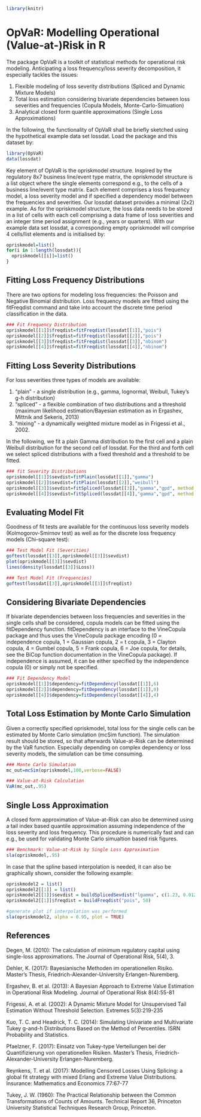 %\VignetteEngine{knitr::rmarkdown}
%\VignetteIndexEntry{OpVaR: Modeling Operational (Value-At-)Risk in R}

```r
library(knitr)
```

# OpVaR: Modelling Operational (Value-at-)Risk in R

The package OpVaR is a toolkit of statistical methods for operational risk modeling. Anticipating a loss frequency/loss severity decomposition, it especially tackles the issues:

1. Flexible modeling of loss severity distributions (Spliced and Dynamic Mixture Models)
2. Total loss estimation considering bivariate dependencies between loss severities and frequencies (Copula Models, Monte-Carlo-Simuation)
3. Analytical closed form quantile approximations (Single Loss Approximations) 

In the following, the functionality of OpVaR shall be briefly sketched using the hypothetical example data set lossdat. Load the package and this dataset by:

```r
library(OpVaR)
data(lossdat)
```

Key element of OpVaR is the opriskmodel structure. Inspired by the regulatory 8x7 business line/event type matrix, the opriskmodel structure is a list object where the single elements correspond e.g., to the cells of a business line/event type matrix. Each element comprises a loss frequency model, a loss severity model and if specified a dependency model between the frequencies and severities. 
Our lossdat dataset provides a minimal (2x2) example. As for the opriskmodel structure, the loss data needs to be stored in a list of cells with each cell comprising a data frame of loss severities and an integer time period assignment (e.g., years or quarters). With our example data set lossdat, a corresponding empty opriskmodel will comprise 4 cells/list elements and is initialised by:

```r
opriskmodel=list()
for(i in 1:length(lossdat)){
  opriskmodel[[i]]=list()
}
```

## Fitting Loss Frequency Distributions
There are two options for modeling loss frequencies: the Poisson and Negative Binomial distribution. Loss frequency models are fitted using the fitFreqdist command and take into account the discrete time period classification in the data.
```r
### Fit Frequency Distribution
opriskmodel[[1]]$freqdist=fitFreqdist(lossdat[[1]],"pois")
opriskmodel[[2]]$freqdist=fitFreqdist(lossdat[[2]],"pois")
opriskmodel[[3]]$freqdist=fitFreqdist(lossdat[[3]],"nbinom")
opriskmodel[[4]]$freqdist=fitFreqdist(lossdat[[4]],"nbinom")
```
## Fitting Loss Severity Distributions
For loss severities three types of models are available:

1. "plain" - a single distribution (e.g., gamma, lognormal, Weibull, Tukey's g-h distribution)
2. "spliced" - a flexible combination of two distributions and a threshold (maximum likelihood estimation/Bayesian estimation as in Ergashev, Mittnik and Sekeris, 2013)
3. "mixing" - a dynamically weighted mixture model as in Frigessi et al., 2002. 

In the following, we fit a plain Gamma distribution to the first cell and a plain Weibull distribution for the second cell of lossdat. For the third and forth cell we select spliced distributions with a fixed threshold and a threshold to be fitted.

```r
### fit Severity Distributions
opriskmodel[[1]]$sevdist=fitPlain(lossdat[[1]],"gamma")
opriskmodel[[2]]$sevdist=fitPlain(lossdat[[2]],"weibull")
opriskmodel[[3]]$sevdist=fitSpliced(lossdat[[3]],"gamma","gpd", method = "Fixed",thresh = 2000) 
opriskmodel[[4]]$sevdist=fitSpliced(lossdat[[4]],"gamma","gpd", method = "mindist")
```

## Evaluating Model Fit
Goodness of fit tests are available for the continuous loss severity models (Kolmogorov-Smirnov test) as well as for the discrete loss frequency models (Chi-square test):
```r
### Test Model Fit (Severities)
goftest(lossdat[[3]],opriskmodel[[3]]$sevdist)
plot(opriskmodel[[3]]$sevdist)
lines(density(lossdat[[3]]$Loss))

### Test Model Fit (Frequencies)
goftest(lossdat[[3]],opriskmodel[[3]]$freqdist)
```

## Considering Bivariate Dependencies
If bivariate dependencies between loss frequencies and severities in the single cells shall be considered, copula models can be fitted using the fitDependency function. fitDependency is an interface to the VineCopula package and thus uses the VineCopula package encoding (0 = independence copula, 1 = Gaussian copula, 2 = t copula, 3 = Clayton copula, 4 = Gumbel copula, 5 = Frank copula, 6 = Joe copula, for details, see the BiCop function documentation in the VineCopula package). If independence is assumed, it can be either specified by the independence copula (0) or simply not be specified.
```r
### Fit Dependency Model
opriskmodel[[1]]$dependency=fitDependency(lossdat[[1]],6)
opriskmodel[[2]]$dependency=fitDependency(lossdat[[1]],0)
opriskmodel[[4]]$dependency=fitDependency(lossdat[[4]],4)
```

## Total Loss Estimation by Monte Carlo Simulation
Given a correctly specified opriskmodel, total loss for the single cells can be estimated by Monte Carlo simulation (mcSim function). The simulation result should be stored, so that afterwards Value-at-Risk can be determined by the VaR function. Especially depending on complex dependency or loss severity models, the simulation can be time consuming.
```r
### Monte Carlo Simulation
mc_out=mcSim(opriskmodel,100,verbose=FALSE)

### Value-at-Risk Calculation
VaR(mc_out,.95)

```

## Single Loss Approximation
A closed form approximation of Value-at-Risk can also be determined using a tail index based quantile approximation assuming independence of the loss severity and loss frequency. This procedure is numerically fast and can e.g., be used for validating Monte Carlo simualtion based risk figures.
```r
### Benchmark: Value-at-Risk by Single Loss Approximation
sla(opriskmodel,.95)
```
In case that the spline based interpolation is needed, it can also be graphically shown, consider the following example:
```r
opriskmodel2 = list()
opriskmodel2[[1]] = list()
opriskmodel2[[1]]$sevdist = buildSplicedSevdist("lgamma", c(1.23, 0.012), "gpd", c(200, 716, 0.9), 2000, 0.8)
opriskmodel2[[1]]$freqdist = buildFreqdist("pois", 50)

#generate plot if interpolation was performed
sla(opriskmodel2, alpha = 0.95, plot = TRUE) 
```

## References
Degen, M. (2010): The calculation of minimum regulatory capital using single-loss approximations. The Journal of Operational Risk, 5(4), 3.

Dehler, K. (2017): Bayesianische Methoden im operationellen Risiko. Master's Thesis, Friedrich-Alexander-University Erlangen-Nuremberg.

Ergashev, B. et al. (2013): A Bayesian Approach to Extreme Value Estimation in Operational Risk Modeling. Journal of Operational Risk 8(4):55-81

Frigessi, A. et al. (2002): A Dynamic Mixture Model for Unsupervised Tail Estimation Without Threshold Selection. Extremes 5(3):219-235

Kuo, T. C. and Headrick, T. C. (2014): Simulating Univariate and Multivariate Tukey g-and-h Distributions Based on the Method of Percentiles. ISRN Probability and Statistics.

Pfaelzner, F. (2017): Einsatz von Tukey-type Verteilungen bei der Quantifizierung von operationellen Risiken. Master's Thesis, Friedrich-Alexander-University Erlangen-Nuremberg.

Reynkens, T. et al. (2017): Modelling Censored Losses Using Splicing: a global fit strategy with mixed Erlang and Extreme Value Distributions. Insurance: Mathematics and Economics 77:67-77

Tukey, J. W. (1960): The Practical Relationship between the Common Transformations of Counts of Amounts. Technical Report 36, Princeton University Statistical Techniques Research Group, Princeton.

